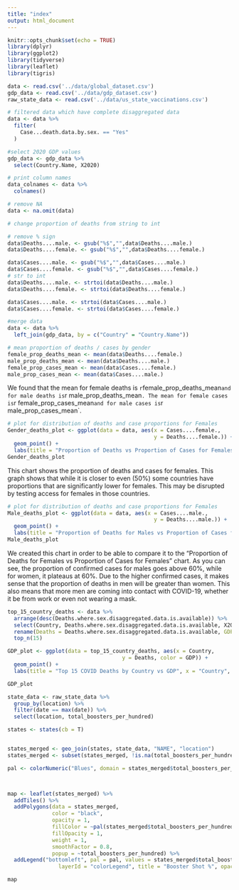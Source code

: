 ```yaml
---
title: "index"
output: html_document
---
```


```r
knitr::opts_chunk$set(echo = TRUE)
library(dplyr)
library(ggplot2)
library(tidyverse)
library(leaflet)
library(tigris)

data <- read.csv('../data/global_dataset.csv') 
gdp_data <- read.csv('../data/gdp_dataset.csv') 
raw_state_data <- read.csv('../data/us_state_vaccinations.csv') 

# filtered data which have complete disaggregated data
data <- data %>%
  filter(
    Case...death.data.by.sex. == "Yes"
  )

#select 2020 GDP values
gdp_data <- gdp_data %>%
  select(Country.Name, X2020)

# print column names
data_colnames <- data %>%
  colnames()

# remove NA
data <- na.omit(data)

# change proportion of deaths from string to int

# remove % sign
data$Deaths....male. <- gsub("%$","",data$Deaths....male.)
data$Deaths....female. <- gsub("%$","",data$Deaths....female.)

data$Cases....male. <- gsub("%$","",data$Cases....male.)
data$Cases....female. <- gsub("%$","",data$Cases....female.)
# str to int
data$Deaths....male. <- strtoi(data$Deaths....male.)
data$Deaths....female. <- strtoi(data$Deaths....female.)

data$Cases....male. <- strtoi(data$Cases....male.)
data$Cases....female. <- strtoi(data$Cases....female.)

#merge data
data <- data %>%
  left_join(gdp_data, by = c("Country" = "Country.Name"))

# mean proportion of deaths / cases by gender
female_prop_deaths_mean <- mean(data$Deaths....female.)
male_prop_deaths_mean <- mean(data$Deaths....male.)
female_prop_cases_mean <- mean(data$Cases....female.)
male_prop_cases_mean <- mean(data$Cases....male.)
```
We found that the mean for female deaths is `r `female_prop_deaths_mean`and for male deaths is `r male_prop_deaths_mean`. The mean for female cases is `r female_prop_cases_mean` and for male cases is `r male_prop_cases_mean`.

```r
# plot for distribution of deaths and case proportions for Females
Gender_deaths_plot <- ggplot(data = data, aes(x = Cases....female.,
                                              y = Deaths....female.)) +
  geom_point() +
  labs(title = "Proportion of Deaths vs Proportion of Cases for Females", x = "Proportion of confirmed cases Female (%)", y = "Proportion of deaths in confirmed cases Female (%)")
Gender_deaths_plot
``` 

This chart shows the proportion of deaths and cases for females. This graph shows that while it is closer to even (50%) some countries have proportions that are significantly lower for females. This may be disrupted by testing access for females in those countries. 

```r
# plot for distribution of deaths and case proportions for Females
Male_deaths_plot <- ggplot(data = data, aes(x = Cases....male.,
                                              y = Deaths....male.)) +
  geom_point() +
  labs(title = "Proportion of Deaths for Males vs Proportion of Cases for Males", x = "Proportion of confirmed cases Male (%)", y = "Proportion of deaths in confirmed cases Male (%)")
Male_deaths_plot
``` 
We created this chart in order to be able to compare it to the "Proportion of Deaths for Females vs Proportion of Cases for Females" chart. As you can see, the proportion of confirmed cases for males goes above 60%, while for women, it plateaus at 60%. Due to the higher confirmed cases, it makes sense that the proportion of deaths in men will be greater than women. This also means that more men are coming into contact with COVID-19, whether it be from work or even not wearing a mask.

```r
top_15_country_deaths <- data %>%
  arrange(desc(Deaths.where.sex.disaggregated.data.is.available)) %>%
  select(Country, Deaths.where.sex.disaggregated.data.is.available, X2020) %>%
  rename(Deaths = Deaths.where.sex.disaggregated.data.is.available, GDP = X2020) %>%
  top_n(15)

GDP_plot <- ggplot(data = top_15_country_deaths, aes(x = Country,
                                    y = Deaths, color = GDP)) +
  geom_point() +
  labs(title = "Top 15 COVID Deaths by Country vs GDP", x = "Country", y = "Deaths from COVID") + theme(axis.text.x = element_text(angle = 90))

GDP_plot
``` 


```r
state_data <- raw_state_data %>% 
  group_by(location) %>% 
  filter(date == max(date)) %>% 
  select(location, total_boosters_per_hundred)

states <- states(cb = T)


states_merged <- geo_join(states, state_data, "NAME", "location")
states_merged <- subset(states_merged, !is.na(total_boosters_per_hundred))

pal <- colorNumeric("Blues", domain = states_merged$total_boosters_per_hundred)



map <- leaflet(states_merged) %>%
  addTiles() %>% 
  addPolygons(data = states_merged,
              color = "black",
              opacity = 1,
              fillColor = ~pal(states_merged$total_boosters_per_hundred),
              fillOpacity = 1, 
              weight = 1, 
              smoothFactor = 0.8,
              popup = ~total_boosters_per_hundred) %>% 
  addLegend("bottomleft", pal = pal, values = states_merged$total_boosters_per_hundred, 
                layerId = "colorLegend", title = "Booster Shot %", opacity = 1)

map

```



